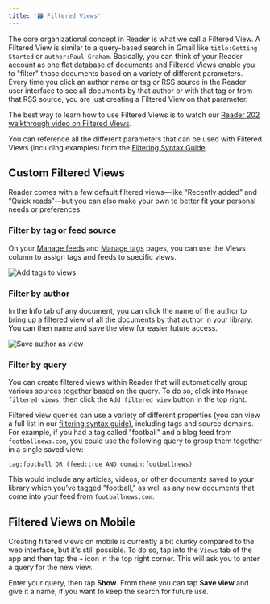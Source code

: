```yaml
---
title: '🗃️ Filtered Views'
---
```


The core organizational concept in Reader is what we call a Filtered View. A Filtered View is similar to a query-based search in Gmail like `title:Getting Started` or `author:Paul Graham`. Basically, you can think of your Reader account as one flat database of documents and Filtered Views enable you to "filter" those documents based on a variety of different parameters. Every time you click an author name or tag or RSS source in the Reader user interface to see all documents by that author or with that tag or from that RSS source, you are just creating a Filtered View on that parameter.

The best way to learn how to use Filtered Views is to watch our [Reader 202 walkthrough video on Filtered Views](https://readwise.io/reader202).

You can reference all the different parameters that can be used with Filtered Views (including examples) from the [Filtering Syntax Guide](/feature-guides/reader/filtering/filtering-syntax-guide.mdx).

## Custom Filtered Views

Reader comes with a few default filtered views—like “Recently added” and “Quick reads”—but you can also make your own to better fit your personal needs or preferences.

### Filter by tag or feed source

On your [Manage feeds](https://read.readwise.io/feed/sources) and [Manage tags](https://read.readwise.io/tags) pages, you can use the Views column to assign tags and feeds to specific views.

<img src="https://s3.amazonaws.com/readwiseio/2023/12/add-tags-to-view_web.gif" alt="Add tags to views"></img>

### Filter by author

In the Info tab of any document, you can click the name of the author to bring up a filtered view of all the documents by that author in your library. You can then name and save the view for easier future access.

<img src="https://s3.amazonaws.com/readwiseio/2023/12/save-author-view_web.gif" alt="Save author as view"></img>

### Filter by query

You can create filtered views within Reader that will automatically group various sources together based on the query. To do so, click into `Manage filtered views`, then click the `Add filtered view` button in the top right.

Filtered view queries can use a variety of different properties (you can view a full list in our [filtering syntax guide](/feature-guides/reader/filtering/filtering-syntax-guide.mdx)), including tags and source domains. For example, if you had a tag called "football" and a blog feed from `footballnews.com`, you could use the following query to group them together in a single saved view:

```
tag:football OR (feed:true AND domain:footballnews)
```

This would include any articles, videos, or other documents saved to your library which you've tagged "football," as well as any new documents that come into your feed from `footballnews.com`.

## Filtered Views on Mobile

Creating filtered views on mobile is currently a bit clunky compared to the web interface, but it's still possible. To do so, tap into the `Views` tab of the app and then tap the `+` icon in the top right corner. This will ask you to enter a query for the new view.

Enter your query, then tap **Show**. From there you can tap **Save view** and give it a name, if you want to keep the search for future use.
